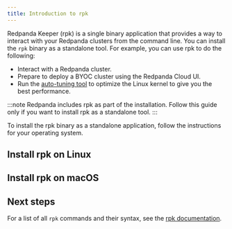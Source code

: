 ```yaml
---
title: Introduction to rpk
---
```



Redpanda Keeper (rpk) is a single binary application that provides a way to interact with your Redpanda clusters from the command line. You can install the `rpk` binary as a standalone tool. For example, you can use rpk to do the following:

- Interact with a Redpanda cluster.
- Prepare to deploy a BYOC cluster using the Redpanda Cloud UI.
- Run the [auto-tuning tool](../../reference/autotuner) to optimize the Linux kernel to give you the best performance.

:::note
Redpanda includes rpk as part of the installation. Follow this guide only if you want to install rpk as a standalone tool.
:::

To install the rpk binary as a standalone application, follow the instructions for your operating system.

## Install rpk on Linux

<InstallRpkLinux/>

## Install rpk on macOS

<InstallRpkMac/>

## Next steps

For a list of all `rpk` commands and their syntax, see the [rpk documentation](../../reference/rpk).